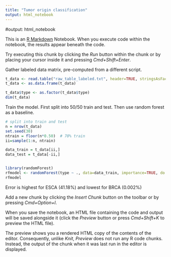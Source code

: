 ```yaml
---
title: "Tumor origin classification"
output: html_notebook
---
```


#output: html_notebook

This is an [R Markdown](http://rmarkdown.rstudio.com) Notebook. When you execute code within the notebook, the results appear beneath the code. 

Try executing this chunk by clicking the *Run* button within the chunk or by placing your cursor inside it and pressing *Cmd+Shift+Enter*. 

Gather labeled data matrix, pre-computed from a different script. 

```r

t_data <- read.table("raw_table_labeled.txt", header=TRUE, stringsAsFactors=FALSE)
t_data <- as.data.frame(t_data)

t_data$type <- as.factor(t_data$type)
dim(t_data)
```

Train the model. First split into 50/50 train and test. Then use random forest as a baseline. 

```r
# split into train and test 
n = nrow(t_data)
set.seed(30)
ntrain = floor(n*0.50)  # 70% train
ii=sample(1:n, ntrain)

data_train = t_data[ii,]
data_test = t_data[-ii,]


library(randomForest)
rfmodel <- randomForest(type ~ ., data=data_train, importance=TRUE, do.trace=100)
rfmodel 
```

Error is highest for ESCA (41.18%) and lowest for BRCA (0.002%)

Add a new chunk by clicking the *Insert Chunk* button on the toolbar or by pressing *Cmd+Option+I*.

When you save the notebook, an HTML file containing the code and output will be saved alongside it (click the *Preview* button or press *Cmd+Shift+K* to preview the HTML file). 

The preview shows you a rendered HTML copy of the contents of the editor. Consequently, unlike *Knit*, *Preview* does not run any R code chunks. Instead, the output of the chunk when it was last run in the editor is displayed.

